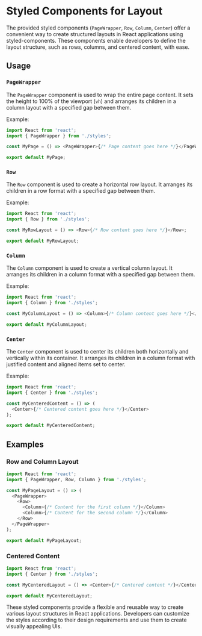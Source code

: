 

<Meta of={LayoutStories} />

# Styled Components for Layout

The provided styled components (`PageWrapper`, `Row`, `Column`, `Center`) offer a convenient way to create structured layouts in React applications using styled-components. These components enable developers to define the layout structure, such as rows, columns, and centered content, with ease.

## Usage

### `PageWrapper`

The `PageWrapper` component is used to wrap the entire page content. It sets the height to 100% of the viewport (`vh`) and arranges its children in a column layout with a specified gap between them.

Example:

```javascript
import React from 'react';
import { PageWrapper } from './styles';

const MyPage = () => <PageWrapper>{/* Page content goes here */}</PageWrapper>;

export default MyPage;
```

### `Row`

The `Row` component is used to create a horizontal row layout. It arranges its children in a row format with a specified gap between them.

Example:

```javascript
import React from 'react';
import { Row } from './styles';

const MyRowLayout = () => <Row>{/* Row content goes here */}</Row>;

export default MyRowLayout;
```

### `Column`

The `Column` component is used to create a vertical column layout. It arranges its children in a column format with a specified gap between them.

Example:

```javascript
import React from 'react';
import { Column } from './styles';

const MyColumnLayout = () => <Column>{/* Column content goes here */}</Column>;

export default MyColumnLayout;
```

### `Center`

The `Center` component is used to center its children both horizontally and vertically within its container. It arranges its children in a column format with justified content and aligned items set to center.

Example:

```javascript
import React from 'react';
import { Center } from './styles';

const MyCenteredContent = () => (
  <Center>{/* Centered content goes here */}</Center>
);

export default MyCenteredContent;
```

## Examples

### Row and Column Layout

```javascript
import React from 'react';
import { PageWrapper, Row, Column } from './styles';

const MyPageLayout = () => (
  <PageWrapper>
    <Row>
      <Column>{/* Content for the first column */}</Column>
      <Column>{/* Content for the second column */}</Column>
    </Row>
  </PageWrapper>
);

export default MyPageLayout;
```

### Centered Content

```javascript
import React from 'react';
import { Center } from './styles';

const MyCenteredLayout = () => <Center>{/* Centered content */}</Center>;

export default MyCenteredLayout;
```

These styled components provide a flexible and reusable way to create various layout structures in React applications. Developers can customize the styles according to their design requirements and use them to create visually appealing UIs.
